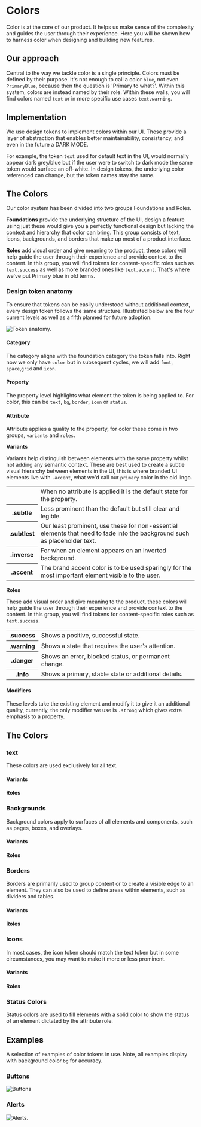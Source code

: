 
<Meta title="Foundations / Colors" />

# Colors

Color is at the core of our product. It helps us make sense of the complexity and guides the user through their experience. Here you will be shown how to harness color when designing and building new features.

## Our approach

Central to the way we tackle color is a single principle. Colors must be defined by their purpose. It's not enough to call a color ```blue```, not even ```PrimaryBlue```, because then the question is 'Primary to what?'. Within this system, colors are instead named by their role. Within these walls, you will find colors named ```text``` or in more specific use cases ```text.warning```.

## Implementation

We use design tokens to implement colors within our UI. These provide a layer of abstraction that enables better maintainability, consistency, and even in the future a DARK MODE.

For example, the token ```text``` used for default text in the UI, would normally appear dark grey/blue but if the user were to switch to dark mode the same token would surface an off-white. In design tokens, the underlying color referenced can change, but the token names stay the same.

## The Colors

Our color system has been divided into two groups Foundations and Roles. 

**Foundations** provide the underlying structure of the UI, design a feature using just these would give you a perfectly functional design but lacking the context and hierarchy that color can bring. This group consists of text, icons, backgrounds, and borders that make up most of a product interface.

**Roles** add visual order and give meaning to the product, these colors will help guide the user through their experience and provide context to the content. In this group, you will find tokens for content-specific roles such as ```text.success``` as well as more branded ones like ```text.accent```. That's where we've put Primary blue in old terms.

### Design token anatomy

To ensure that tokens can be easily understood without additional context, every design token follows the same structure. Illustrated below are the four current levels as well as a fifth planned for future adoption.

![Token anatomy](/images/anatomy.png).

#### Category

The category aligns with the foundation category the token falls into. Right now we only have ```color``` but in subsequent cycles, we will add ```font```, ```space```,```grid``` and ```icon```.

#### Property

The property level highlights what element the token is being applied to. For color, this can be ```text```, ```bg```, ```border```, ```icon``` or ```status```.

#### Attribute

Attribute applies a quality to the property, for color these come in two groups, ```variants``` and ```roles```.

**Variants**

Variants help distinguish between elements with the same property whilst not adding any semantic context. These are best used to create a subtle visual hierarchy between elements in the UI, this is where branded UI elements live with ```.accent```, what we'd call our ```primary``` color in the old lingo.

<table style={{ width: '100%', borderCollapse: 'collapse' }}>
	<tbody>
		<tr>
			<td></td>
			<td>When no attribute is applied it is the default state for the property.</td>
		</tr>
		<tr>
			<th style={{ textAlign: 'left' }}>.subtle</th>
			<td>Less prominent than the default but still clear and legible.</td>
		</tr>
		<tr>
			<th style={{ textAlign: 'left' }}>.subtlest</th>
			<td>Our least prominent, use these for non-essential elements that need to fade into the background such as placeholder text.</td>
		</tr>
		<tr>
			<th style={{ textAlign: 'left' }}>.inverse</th>
			<td>For when an element appears on an inverted background.</td>
		</tr>
		<tr>
			<th style={{ textAlign: 'left' }}>.accent</th>
			<td>The brand accent color is to be used sparingly for the most important element visible to the user.</td>
		</tr>
	</tbody>
</table>

**Roles**

These add visual order and give meaning to the product, these colors will help guide the user through their experience and provide context to the content. In this group, you will find tokens for content-specific roles such as ```text.success```.

<table style={{ width: '100%', borderCollapse: 'collapse' }}>
	<tbody>
		<tr>
			<th style={{ textAlign: 'left' }}>.success</th>
			<td>Shows a positive, successful state.</td>
		</tr>
		<tr>
			<th style={{ textAlign: 'left' }}>.warning</th>
			<td>Shows a state that requires the user's attention.</td>
		</tr>
		<tr>
			<th style={{ textAlign: 'left' }}>.danger</th>
			<td>Shows an error, blocked status, or permanent change.</td>
		</tr>
		<tr>
			<th style={{ textAlign: 'left' }}>.info</th>
			<td>Shows a primary, stable state or additional details.</td>
		</tr>
	</tbody>
</table>

#### Modifiers

These levels take the existing element and modify it to give it an additional quality, currently, the only modifier we use is ```.strong``` which gives extra emphasis to a property.

## The Colors

### text

These colors are used exclusively for all text.

#### Variants

<ColorTable>
	<ColorRow designToken={color.text} description="The default color for all text." />
	<ColorRow designToken={color.text.subtle} description="Text that needs to be less prominent, such as labels." />
	<ColorRow designToken={color.text.subtlest} description="Text that needs to be far less prominent, such as placerholders." />
	<ColorRow designToken={color.text.inverse} description="Use when text is on an inverted background." />
	<ColorRow designToken={color.text.accent} description="The brand accent color is to be used to make text stand out in the UI. To be used sparingly." />
</ColorTable>

#### Roles

<ColorTable>
	<ColorRow designToken={color.text.info} description="Use to highlight a primary, stable state or for a message providing additional details." />
	<ColorRow designToken={color.text.success} description="Use to highlight a positive, successful message." />
	<ColorRow designToken={color.text.warning} description="Use to highlight a message that requires the user's attention." />
	<ColorRow designToken={color.text.danger} description="Use to emphasize an error, blocked status, or permanent change." />
</ColorTable>

### Backgrounds

Background colors apply to surfaces of all elements and components, such as pages, boxes, and overlays.

#### Variants

<ColorTable>
	<ColorRow designToken={color.bg} description="The default background color for the product." />
	<ColorRow designToken={color.bg.subtle} description="Use for providing contrast against the default background with little emphasis." />
	<ColorRow designToken={color.bg.subtlest} description="Use for elements that need to have additional focus without standing out from the UI." />
	<ColorRow designToken={color.bg.strong} description="Use for UI elements that have a dark background, such as the sidebar." />
	<ColorRow designToken={color.bg.strongest} description="Use to emphasize UI elements that have a dark background, such as the sidebar menu." />
	<ColorRow designToken={color.bg.accent} description="Use to highlight an element to stand out in the UI with no additional context." />
	<ColorRow designToken={color.bg.accent.strong} description="Use to emphasize an element to stand out in the UI with no additional context." />
</ColorTable>

#### Roles

<ColorTable>
	<ColorRow designToken={color.bg.info} description="Use to highlight a primary, stable state or for a message providing additional details." />
	<ColorRow designToken={color.bg.info.strong} description="Use to emphasize a primary, stable state or for a message providing additional details." />
	<ColorRow designToken={color.bg.success} description="Use to highlight a positive, successful message." />
	<ColorRow designToken={color.bg.success.strong} description="Use to emphasize a positive, successful message." />
	<ColorRow designToken={color.bg.warning} description="Use to highlight a message that requires the user's attention." />
	<ColorRow designToken={color.bg.warning.strong} description="Use to emphasize a message that requires the user's attention." />
	<ColorRow designToken={color.bg.danger} description="Use to highlight an error, blocked status, or permanent change." />
	<ColorRow designToken={color.bg.danger.strong} description="Use to emphasize an error, blocked status, or permanent change." />
</ColorTable>

### Borders

Borders are primarily used to group content or to create a visible edge to an element. They can also be used to define areas within elements, such as dividers and tables.

#### Variants

<ColorTable>
	<ColorRow designToken={color.border} description="Use to define the edges of an element, for example, a card." />
	<ColorRow designToken={color.border.subtle} description="Use to define the separation between items within an element." />
	<ColorRow designToken={color.border.strong} description="Use to emphasize the edges of an element, for example, a card." />
	<ColorRow designToken={color.border.accent} description="Use to highlight an element to stand out in the UI with no additional context." />
	<ColorRow designToken={color.border.accent.strong} description="Use to emphasize an element to stand out in the UI with no additional context." />
</ColorTable>

#### Roles

<ColorTable>
	<ColorRow designToken={color.border.info} description="Use to highlight a primary, stable state or for a message providing additional details." />
	<ColorRow designToken={color.border.info.strong} description="Use to emphasize a primary, stable state or for a message providing additional details." />
	<ColorRow designToken={color.border.success} description="Use to highlight a positive, successful message." />
	<ColorRow designToken={color.border.success.strong} description="Use to emphasize a positive, successful message." />
	<ColorRow designToken={color.border.warning} description="Use to highlight a message that requires the user's attention." />
	<ColorRow designToken={color.border.warning.strong} description="Use to emphasize a message that requires the user's attention." />
	<ColorRow designToken={color.border.danger} description="Use to highlight an error, blocked status or permanent change." />
	<ColorRow designToken={color.border.danger.strong} description="Use to emphasize an error, blocked status or permanent change." />
</ColorTable>

### Icons

In most cases, the icon token should match the text token but in some circumstances, you may want to make it more or less prominent.

#### Variants

<ColorTable>
	<ColorRow designToken={color.icon} description="The default color for icons." />
	<ColorRow designToken={color.icon.subtle} description="Use when the icon needs to be less prominent. Can be used alongside a different text color." />
	<ColorRow designToken={color.icon.subtlest} description="Use for icons that need to blend into the background, such as placeholders." />
	<ColorRow designToken={color.icon.inverse} description="Use when the icon is on an Inverted background." />
	<ColorRow designToken={color.icon.accent} description="Use to highlight an icon to stand out in the UI with no additional context." />
</ColorTable>

#### Roles

<ColorTable>
	<ColorRow designToken={color.icon.info} description="Use to highlight a primary, stable state or to provide additional details." />
	<ColorRow designToken={color.icon.success} description="Use to highlight a positive, successful icon." />
	<ColorRow designToken={color.icon.warning} description="Use to highlight an icon that requires the user's attention." />
	<ColorRow designToken={color.icon.danger} description="Use to highlight an error, blocked status, or permanent change." />
</ColorTable>

### Status Colors

Status colors are used to fill elements with a solid color to show the status of an element dictated by the attribute role.

<ColorTable>
	<ColorRow designToken={color.status.inactive} description="Use to show a state which isn't currently active." />
	<ColorRow designToken={color.status.success} description= 'Use to show a positive, successful state.' />
	<ColorRow designToken={color.status.warning} description="Use to show a state that requires the user's attention." />
	<ColorRow designToken={color.status.danger} description= 'Use to show an error or blocked state.' />
	<ColorRow designToken={color.status.info} description= 'Use to highlight a neutral or primary, stable state.' />
	<ColorRow designToken={color.status.purple} description="Use to highlight a neutral state where 'info' is already present." />
	<ColorRow designToken={color.status.teal} description="Use to highlight a neutral state where 'info' and 'purple' are already present." />
</ColorTable>

## Examples

A selection of examples of color tokens in use. Note, all examples display with background color ```bg``` for accuracy.

### Buttons

![Buttons](/images/examples-button.png)

### Alerts

![Alerts](/images/examples-alerts.png).
